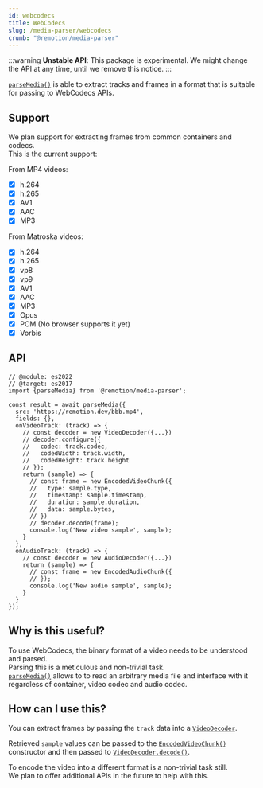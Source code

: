 ```yaml
---
id: webcodecs
title: WebCodecs
slug: /media-parser/webcodecs
crumb: "@remotion/media-parser"
---
```


:::warning
**Unstable API**: This package is experimental. We might change the API at any time, until we remove this notice.
:::

[`parseMedia()`](/docs/media-parser/parse-media) is able to extract tracks and frames in a format that is suitable for passing to WebCodecs APIs.  

## Support

We plan support for extracting frames from common containers and codecs.  
This is the current support:

From MP4 videos:

- [x] h.264
- [x] h.265
- [x] AV1
- [x] AAC
- [x] MP3

From Matroska videos:

- [x] h.264
- [x] h.265
- [x] vp8
- [x] vp9
- [x] AV1
- [x] AAC
- [x] MP3
- [x] Opus
- [x] PCM (No browser supports it yet)
- [x] Vorbis

## API

```tsx twoslash title="Reading video and audio frames"
// @module: es2022
// @target: es2017
import {parseMedia} from '@remotion/media-parser';

const result = await parseMedia({
  src: 'https://remotion.dev/bbb.mp4',
  fields: {},
  onVideoTrack: (track) => {
    // const decoder = new VideoDecoder({...})
    // decoder.configure({
    //   codec: track.codec,
    //   codedWidth: track.width,
    //   codedHeight: track.height
    // });
    return (sample) => {
      // const frame = new EncodedVideoChunk({
      //   type: sample.type,
      //   timestamp: sample.timestamp,
      //   duration: sample.duration,
      //   data: sample.bytes,
      // })
      // decoder.decode(frame);
      console.log('New video sample', sample);
    }
  },
  onAudioTrack: (track) => {
    // const decoder = new AudioDecoder({...})
    return (sample) => {
      // const frame = new EncodedAudioChunk({
      // });
      console.log('New audio sample', sample);
    }
  }
});
```

## Why is this useful?

To use WebCodecs, the binary format of a video needs to be understood and parsed.  
Parsing this is a meticulous and non-trivial task.  
[`parseMedia()`](/docs/media-parser/parse-media) allows to to read an arbitrary media file and interface with it regardless of container, video codec and audio codec.  

## How can I use this?

You can extract frames by passing the `track` data into a [`VideoDecoder`](https://developer.mozilla.org/en-US/docs/Web/API/VideoDecoder).  

Retrieved `sample` values can be passed to the [`EncodedVideoChunk()`](https://developer.mozilla.org/en-US/docs/Web/API/EncodedVideoChunk) constructor and then passed to [`VideoDecoder.decode()`](https://developer.mozilla.org/en-US/docs/Web/API/VideoDecoder/decode).

To encode the video into a different format is a non-trivial task still.  
We plan to offer additional APIs in the future to help with this.
